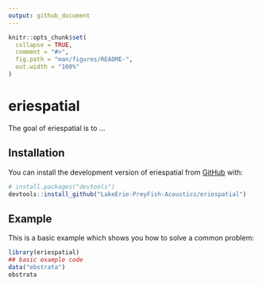 ```yaml
---
output: github_document
---
```


<!-- README.md is generated from README.Rmd. Please edit that file -->

```r
knitr::opts_chunk$set(
  collapse = TRUE,
  comment = "#>",
  fig.path = "man/figures/README-",
  out.width = "100%"
)
```

# eriespatial

<!-- badges: start -->
<!-- badges: end -->

The goal of eriespatial is to ...

## Installation

You can install the development version of eriespatial from [GitHub](https://github.com/) with:

``` r
# install.packages("devtools")
devtools::install_github("LakeErie-PreyFish-Acoustics/eriespatial")
```

## Example

This is a basic example which shows you how to solve a common problem:

```r
library(eriespatial)
## basic example code
data("ebstrata")
ebstrata
```


